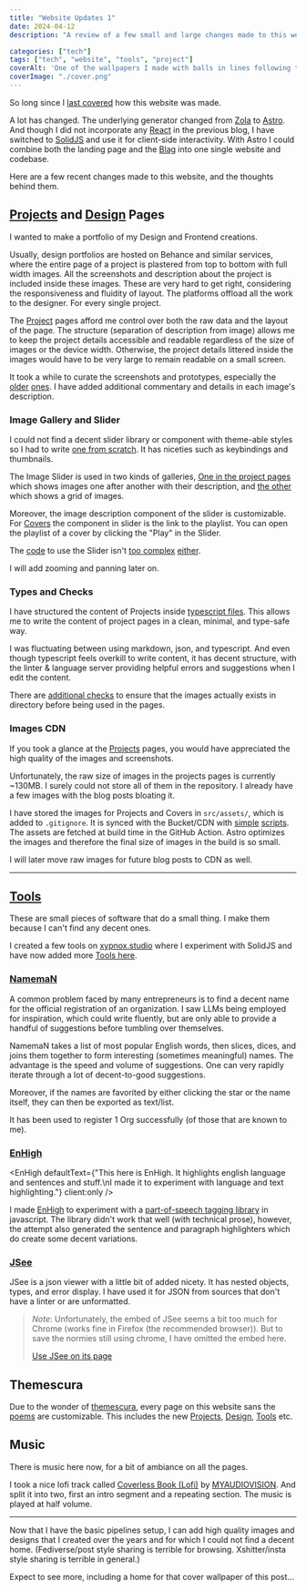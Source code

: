 ```yaml
---
title: "Website Updates 1"
date: 2024-04-12
description: "A review of a few small and large changes made to this website, including the updated Projects and Tools."

categories: ["tech"]
tags: ["tech", "website", "tools", "project"]
coverAlt: 'One of the wallpapers I made with balls in lines following the contour of a 3D wave.'
coverImage: "./cover.png"
---
```


So long since I [last covered](/blag/posts/migrating-to-zola/) how this website was made.

A lot has changed. The underlying generator changed from [Zola](https://getzola.org) to [Astro](https://astro.build). And though I did not incorporate any [React](https://infrequently.org/2023/02/the-market-for-lemons/) in the previous blog, I have switched to [SolidJS](https://www.solidjs.com/) and use it for client-side interactivity. With Astro I could combine both the landing page and the [Blag](/blag/) into one single website and codebase. 

Here are a few recent changes made to this website, and the thoughts behind them.

## [Projects](/projects/) and [Design](/design/) Pages

I wanted to make a portfolio of my Design and Frontend creations.

Usually, design portfolios are hosted on Behance and similar services, where the entire page of a project is plastered from top to bottom with full width images. All the screenshots and description about the project is included inside these images. These are very hard to get right, considering the responsiveness and fluidity of layout. The platforms offload all the work to the designer. For every single project. 

The [Project](/projects/) pages afford me control over both the raw data and the layout of the page. The structure (separation of description from image) allows me to keep the project details accessible and readable regardless of the size of images or the device width. Otherwise, the project details littered inside the images would have to be very large to remain readable on a small screen.

It took a while to curate the screenshots and prototypes, especially the [older](/project/finbox/) [ones](/project/grameen-setu/). I have added additional commentary and details in each image's description.

### Image Gallery and Slider


I could not find a decent slider library or component with theme-able styles so I had to write [one from scratch](https://github.com/xypnox/xypnox.github.io/blob/5b4857f11cf230af191690a788eb3ef7b8bd9b02/src/components/imageSlider.tsx). It has niceties such as keybindings and thumbnails. 

The Image Slider is used in two kinds of galleries, [One in the project pages](https://github.com/xypnox/xypnox.github.io/blob/5b4857f11cf230af191690a788eb3ef7b8bd9b02/src/components/projectImages.tsx) which shows images one after another with their description, and [the other](https://github.com/xypnox/xypnox.github.io/blob/5b4857f11cf230af191690a788eb3ef7b8bd9b02/src/components/imageGrid.tsx) which shows a grid of images.

Moreover, the image description component of the slider is customizable. For [Covers](/design/covers/) the component in slider is the link to the playlist. You can open the playlist of a cover by clicking the "Play" in the Slider.

The [code](https://github.com/xypnox/xypnox.github.io/blob/5b4857f11cf230af191690a788eb3ef7b8bd9b02/src/components/projectImages.tsx#L52-L63) to use the Slider isn't [too complex](https://github.com/xypnox/xypnox.github.io/blob/5b4857f11cf230af191690a788eb3ef7b8bd9b02/src/components/projectImages.tsx#L67-L93) [either](https://github.com/xypnox/xypnox.github.io/blob/5b4857f11cf230af191690a788eb3ef7b8bd9b02/src/components/imageGrid.tsx#L334-L338). 

I will add zooming and panning later on.

### Types and Checks

I have structured the content of Projects inside [typescript files](https://github.com/xypnox/xypnox.github.io/blob/a4128fdcdb2b21f3a30456f6db65e8ca347f9491/src/content/projects/notes.ts). This allows me to write the content of project pages in a clean, minimal, and type-safe way.

I was fluctuating between using markdown, json, and typescript. And even though typescript feels overkill to write content, it has decent structure, with the linter & language server providing helpful errors and suggestions when I edit the content.

There are [additional checks](https://github.com/xypnox/xypnox.github.io/blob/5b4857f11cf230af191690a788eb3ef7b8bd9b02/src/utils/images.ts#L4-L23) to ensure that the images actually exists in directory before being used in the pages.


### Images CDN

If you took a glance at the [Projects](/projects/) pages, you would have appreciated the high quality of the images and screenshots.

Unfortunately, the raw size of images in the projects pages is currently ~130MB. I surely could not store all of them in the repository. I already have a few images with the blog posts bloating it.

I have stored the images for Projects and Covers in `src/assets/`, which is added to `.gitignore`. It is synced with the Bucket/CDN with [simple](https://github.com/xypnox/xypnox.github.io/blob/5b4857f11cf230af191690a788eb3ef7b8bd9b02/src/buildScripts/fetchImagesCdn.ts) [scripts](https://github.com/xypnox/xypnox.github.io/blob/5b4857f11cf230af191690a788eb3ef7b8bd9b02/src/buildScripts/uploadImages.ts). The assets are fetched at build time in the GitHub Action. Astro optimizes the images and therefore the final size of images in the build is so small.

I will later move raw images for future blog posts to CDN as well.

---

## [Tools](/tools/)

These are small pieces of software that do a small thing. I make them because I can't find any decent ones.

I created a few tools on [xypnox.studio](https://xypnox.studio/) where I experiment with SolidJS and have now added more [Tools here](/tools/).

### [NamemaN](/tools/nameman/)


<Nameman />

<p />
 
A common problem faced by many entrepreneurs is to find a decent name for the official registration of an organization. I saw LLMs being employed for inspiration, which could write fluently, but are only able to provide a handful of suggestions before tumbling over themselves.

NamemaN takes a list of most popular English words, then slices, dices, and joins them together to form interesting (sometimes meaningful) names. The advantage is the speed and volume of suggestions. One can very rapidly iterate through a lot of decent-to-good suggestions.

Moreover, if the names are favorited by either clicking the star or the name itself, they can then be exported as text/list.

It has been used to register 1 Org successfully (of those that are known to me).

### [EnHigh](/tools/enhigh)


<EnHigh defaultText={"This here is EnHigh. It highlights english language and sentences and stuff.\nI made it to experiment with language and text highlighting."} client:only />

<p />

I made [EnHigh](/tools/enhigh/) to experiment with a [part-of-speech tagging library](https://github.com/finnlp/en-pos) in javascript. The library didn't work that well (with technical prose), however, the attempt also generated the sentence and paragraph highlighters which do create some decent variations.

### [JSee](/tools/jsee/)

JSee is a json viewer with a little bit of added nicety. It has nested objects, types, and error display. I have used it for JSON from sources that don't have a linter or are unformatted.

> *Note*: Unfortunately, the embed of JSee seems a bit too much for Chrome (works fine in Firefox (the recommended browser)). But to save the normies still using chrome, I have omitted the embed here.
>
> [Use JSee on its page](/tools/jsee/)

## Themescura

Due to the wonder of [themescura](/blag/posts/themescura/introducing-themescura/), every page on this website sans the [poems](/poems/) are customizable. This includes the new [Projects](/projects), [Design](/design/), [Tools](/tools/) etc.

## Music

There is music here now, for a bit of ambiance on all the pages.

I took a nice lofi track called [Coverless Book (Lofi)](https://pixabay.com/music/beats-coverless-book-lofi-186307/) by [MYAUDIOVISION](https://open.spotify.com/artist/3tdB2cNPY1qeyk7jdnV0Fm?si=pKI2oKccQOCfHQUw_9FTnQ). And split it into two, first an intro segment and a repeating section. The music is played at half volume.

---

Now that I have the basic pipelines setup, I can add high quality images and designs that I created over the years and for which I could not find a decent home. (Fediverse/post style sharing is terrible for browsing. Xshitter/insta style sharing is terrible in general.)

Expect to see more, including a home for that cover wallpaper of this post...
